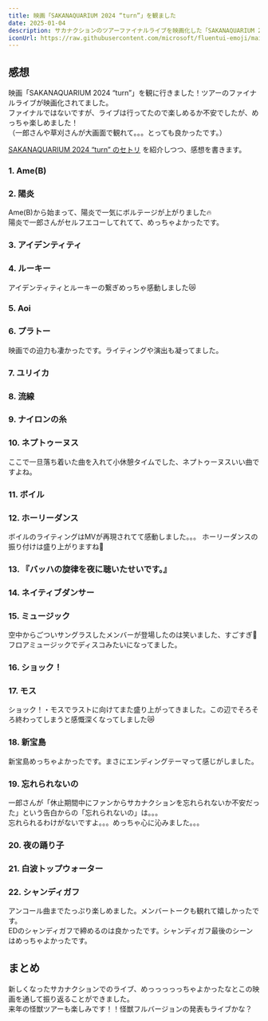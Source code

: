 ---
title: 映画「SAKANAQUARIUM 2024 “turn”」を観ました
date: 2025-01-04
description: サカナクションのツアーファイナルライブを映画化した「SAKANAQUARIUM 2024 "turn"」の感想。22曲のセトリを通して、新体制となったバンドの魅力が詰まった素晴らしいライブ映像でした。
iconUrl: https://raw.githubusercontent.com/microsoft/fluentui-emoji/main/assets/Shark/Flat/shark_flat.svg
---

## 感想

映画「SAKANAQUARIUM 2024 “turn”」を観に行きました！ツアーのファイナルライブが映画化されてました。  
ファイナルではないですが、ライブは行ってたので楽しめるか不安でしたが、めっちゃ楽しめました！  
（一郎さんや草刈さんが大画面で観れて。。。とっても良かったです。）

 [SAKANAQUARIUM 2024 “turn” のセトリ](https://jvcmusic.lnk.to/sakanaction_turnday2!share) を紹介しつつ、感想を書きます。

### 1. Ame(B)
### 2. 陽炎

Ame(B)から始まって、陽炎で一気にボルテージが上がりました🔥  
陽炎で一郎さんがセルフエコーしてれてて、めっちゃよかったです。  

### 3. アイデンティティ
### 4. ルーキー

アイデンティティとルーキーの繋ぎめっちゃ感動しました😿

### 5. Aoi
### 6. プラトー

映画での迫力も凄かったです。ライティングや演出も凝ってました。  

### 7. ユリイカ
### 8. 流線
### 9. ナイロンの糸
### 10. ネプトゥーヌス

ここで一旦落ち着いた曲を入れて小休憩タイムでした、ネプトゥーヌスいい曲ですよね。

### 11. ボイル
### 12. ホーリーダンス

ボイルのライティングはMVが再現されてて感動しました。。。
ホーリーダンスの振り付けは盛り上がりますね💪  

### 13. 『バッハの旋律を夜に聴いたせいです。』
### 14. ネイティブダンサー
### 15. ミュージック

空中からごついサングラスしたメンバーが登場したのは笑いました、すごすぎ🤣  
フロアミュージックでディスコみたいになってました。

### 16. ショック！
### 17. モス  

ショック！・モスでラストに向けてまた盛り上がってきました。この辺でそろそろ終わってしまうと感慨深くなってしました😿 

### 18. 新宝島

新宝島めっちゃよかったです。まさにエンディングテーマって感じがしました。  

### 19. 忘れられないの

一郎さんが「休止期間中にファンからサカナクションを忘れられないか不安だった」という告白からの「忘れられないの」は。。。  
忘れられるわけがないですよ。。。めっちゃ心に沁みました。。。

### 20. 夜の踊り子
### 21. 白波トップウォーター
### 22. シャンディガフ

アンコール曲までたっぷり楽しめました。メンバートークも観れて嬉しかったです。  
EDのシャンディガフで締めるのは良かったです。シャンディガフ最後のシーンはめっちゃよかったです。

## まとめ

新しくなったサカナクションでのライブ、めっっっっっちゃよかったなとこの映画を通して振り返ることができました。  
来年の怪獣ツアーも楽しみです！！怪獣フルバージョンの発表もライブかな？
